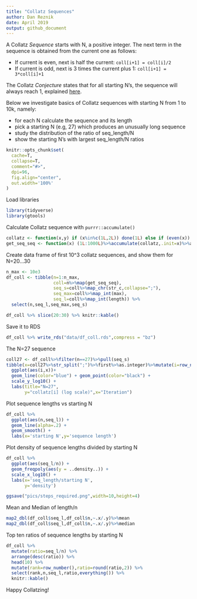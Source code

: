 ```yaml
---
title: "Collatz Sequences"
author: Dan Reznik
date: April 2019
output: github_document
---
```


A Collatz *Sequence* starts with N, a positive integer. The next term in the sequence is obtained from the current one as follows:

* If current is even, next is half the current: `coll[i+1] = coll[i]/2`
* If current is odd, next is 3 times the current plus 1: `coll[i+1] = 3*coll[i]+1`

The Collatz *Conjecture* states that for all starting N's, the sequence will always reach 1, explained [here](https://en.wikipedia.org/wiki/Collatz_conjecture).

Below we investigate basics of Collatz sequences with starting N from 1 to 10k, namely:

* for each N calculate the sequence and its length
* pick a starting N (e.g, 27) which produces an unusually long sequence
* study the distribution of the ratio of seq_length/N
* show the starting N's with largest seq_length/N ratios

```r
knitr::opts_chunk$set(
  cache=T,
  collapse=T,
  comment="#>",
  dpi=96,
  fig.align="center",
  out.width='100%'
)
```

Load libraries

```r
library(tidyverse)
library(gtools)
```

Calculate Collatz sequence with `purrr::accumulate()`

```r
collatz <- function(x,y) if (x%in%c(1L,2L)) done(1L) else if (even(x)) x/2L else 3L*x+1L
get_seq_seq <- function(x) (1L:1000L)%>%accumulate(collatz,.init=x)%>%as.integer
```

Create data frame of first 10^3 collatz sequences, and show them for N=20...30

```r
n_max <- 10e3
df_coll <- tibble(n=1:n_max,
                  coll=n%>%map(get_seq_seq),
                  seq_s=coll%>%map_chr(str_c,collapse=";"),
                  seq_max=coll%>%map_int(max),
                  seq_l=coll%>%map_int(length)) %>%
  select(n,seq_l,seq_max,seq_s)
```

```r
df_coll %>% slice(20:30) %>% knitr::kable()
```

Save it to RDS

```r
df_coll %>% write_rds("data/df_coll.rds",compress = "bz")
```

The N=27 sequence

```r
coll27 <- df_coll%>%filter(n==27)%>%pull(seq_s)
tibble(x=coll27%>%str_split(";")%>%first%>%as.integer)%>%mutate(i=row_number()) %>%
  ggplot(aes(i,x))+
  geom_line(color="blue") + geom_point(color="black") +
  scale_y_log10() + 
  labs(title="N=27",
       y="collatz[i] (log scale)",x="Iteration")
```

Plot sequence lengths vs starting N

```r
df_coll %>%
  ggplot(aes(n,seq_l)) +
  geom_line(alpha=.2) +
  geom_smooth() +
  labs(x='starting N',y='sequence length')
```

Plot density of sequence lengths divided by starting N

```r
df_coll %>%
  ggplot(aes(seq_l/n)) +
  geom_freqpoly(aes(y = ..density..)) +
  scale_x_log10() +
  labs(x='seq_length/starting N',
       y='density')
```

```r
ggsave("pics/steps_required.png",width=10,height=4)
```

Mean and Median of length/n

```r
map2_dbl(df_coll$seq_l,df_coll$n,~.x/.y)%>%mean
map2_dbl(df_coll$seq_l,df_coll$n,~.x/.y)%>%median
```

Top ten ratios of sequence lengths by starting N

```r
df_coll %>%
  mutate(ratio=seq_l/n) %>%
  arrange(desc(ratio)) %>% 
  head(10) %>%
  mutate(rank=row_number(),ratio=round(ratio,2)) %>%
  select(rank,n,seq_l,ratio,everything()) %>%
  knitr::kable()
```

Happy Collatzing!
